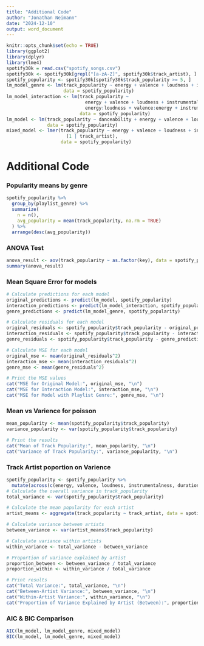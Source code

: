 ```yaml
---
title: "Additional Code"
author: "Jonathan Neimann"
date: "2024-12-10"
output: word_document
---
```


```r
knitr::opts_chunk$set(echo = TRUE)
library(ggplot2)
library(dplyr)
library(lme4)
spotify30k = read.csv("spotify_songs.csv")
spotify30k <- spotify30k[grepl("[a-zA-Z]", spotify30k$track_artist), ]
spotify_popularity <- spotify30k[spotify30k$track_popularity >= 5, ]
lm_model_genre <- lm(track_popularity ~ energy + valence + loudness + instrumentalness + duration_ms + danceability + factor(playlist_genre), 
                     data = spotify_popularity)
lm_model_interaction <- lm(track_popularity ~ 
                             energy + valence + loudness + instrumentalness + duration_ms +
                             energy:loudness + valence:energy + instrumentalness:loudness, 
                           data = spotify_popularity)
lm_model <- lm(track_popularity ~ danceability + energy + valence + loudness + instrumentalness + duration_ms, 
               data = spotify_popularity)
mixed_model <- lmer(track_popularity ~ energy + valence + loudness + instrumentalness + duration_ms + danceability + factor(playlist_genre) + 
                      (1 | track_artist), 
                    data = spotify_popularity)
```

# Additional Code

### Popularity means by genre 

```r
spotify_popularity %>%
  group_by(playlist_genre) %>%
  summarize(
    n = n(),
    avg_popularity = mean(track_popularity, na.rm = TRUE)
  ) %>%
  arrange(desc(avg_popularity))
```

### ANOVA Test

```r
anova_result <- aov(track_popularity ~ as.factor(key), data = spotify_popularity)
summary(anova_result)
```

### Mean Square Error for models 

```r
# Calculate predictions for each model
original_predictions <- predict(lm_model, spotify_popularity)
interaction_predictions <- predict(lm_model_interaction, spotify_popularity)
genre_predictions <- predict(lm_model_genre, spotify_popularity)

# Calculate residuals for each model
original_residuals <- spotify_popularity$track_popularity - original_predictions
interaction_residuals <- spotify_popularity$track_popularity - interaction_predictions
genre_residuals <- spotify_popularity$track_popularity - genre_predictions

# Calculate MSE for each model
original_mse <- mean(original_residuals^2)
interaction_mse <- mean(interaction_residuals^2)
genre_mse <- mean(genre_residuals^2)

# Print the MSE values
cat("MSE for Original Model:", original_mse, "\n")
cat("MSE for Interaction Model:", interaction_mse, "\n")
cat("MSE for Model with Playlist Genre:", genre_mse, "\n")
```

### Mean vs Varience for poisson 

```r
mean_popularity <- mean(spotify_popularity$track_popularity)
variance_popularity <- var(spotify_popularity$track_popularity)

# Print the results
cat("Mean of Track Popularity:", mean_popularity, "\n")
cat("Variance of Track Popularity:", variance_popularity, "\n")
```

### Track Artist poportion on Varience 

```r
spotify_popularity <- spotify_popularity %>%
  mutate(across(c(energy, valence, loudness, instrumentalness, duration_ms, danceability), scale))
# Calculate the overall variance in track_popularity
total_variance <- var(spotify_popularity$track_popularity)

# Calculate the mean popularity for each artist
artist_means <- aggregate(track_popularity ~ track_artist, data = spotify_popularity, FUN = mean)

# Calculate variance between artists
between_variance <- var(artist_means$track_popularity)

# Calculate variance within artists
within_variance <- total_variance - between_variance

# Proportion of variance explained by artist
proportion_between <- between_variance / total_variance
proportion_within <- within_variance / total_variance

# Print results
cat("Total Variance:", total_variance, "\n")
cat("Between-Artist Variance:", between_variance, "\n")
cat("Within-Artist Variance:", within_variance, "\n")
cat("Proportion of Variance Explained by Artist (Between):", proportion_between, "\n")
```

### AIC & BIC Comparison 

```r
AIC(lm_model, lm_model_genre, mixed_model)
BIC(lm_model, lm_model_genre, mixed_model)
```

